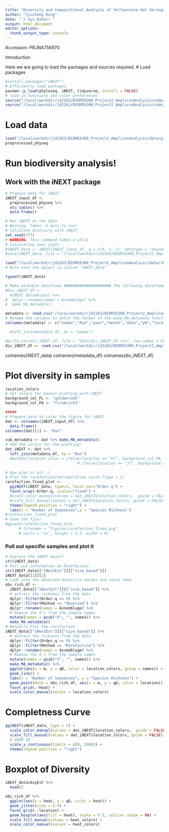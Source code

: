 ```yaml
---
title: "Diversity and Compositional Analysis of Yellwostone Hot Springs Metagenome"
author: "Jiucheng Ding"
date: "`r Sys.Date()`"
output: html_document
editor_options:
  chunk_output_type: console
---
```

Accession: PRJNA756970

Introduction

Here we are going to load the packages and sources required. 
# Load packages 
```r
#install.packages("iNEXT")
# Efficiently load packages 
pacman::p_load(phyloseq, iNEXT, tidyverse, install = FALSE)
# load in functions and color preferences
source("/local/workdir/jd2263/BIOMI6300_Project2_AmpliconAnalysis/code/functions.R")
source("/local/workdir/jd2263/BIOMI6300_Project2_AmpliconAnalysis/code/colors_and_shapes.R")
```

# Load data
```r
load("/local/workdir/jd2263/BIOMI6300_Project2_AmpliconAnalysis/data/preprocessed_physeq.RData")
preprocessed_physeq
```

# Run biodiversity analysis!
## Work with the iNEXT package 
```r
# Prepare data for iNEXT
iNEXT_input_df <- 
  preprocessed_physeq %>%
  otu_table() %>%
  data.frame()

# Run iNEXT on the data   
# Warning: Takes ~5 mins to run!
# Calculate diversity with iNEXT
set.seed(777)
# WARNING: This command takes a while 
# Calculating over night 
#iNEXT_data <- iNEXT(iNEXT_input_df, q = c(0, 1, 2), datatype = "abundance")
#save(iNEXT_data, file = "/local/workdir/jd2263/BIOMI6300_Project2_AmpliconAnalysis/data/iNEXT_Yellowstone.RData")

load("/local/workdir/jd2263/BIOMI6300_Project2_AmpliconAnalysis/data/iNEXT_Yellowstone.RData")
# Note that the object is called "iNEXT_data"

typeof(iNEXT_data)

# Make workable dataframe ##################### The following dataframe must be fixed.
#div_iNEXT_df <- 
  #iNEXT_data$AsyEst %>%
#  dplyr::rename(names = Assemblage) %>%
#  make_MA_metadata()
```

```r
metadata <- read.csv("/local/workdir/jd2263/BIOMI6300_Project2_AmpliconAnalysis/data/metadata.csv")
# Rename the columns to match the format of the make_MA_metadata function
colnames(metadata) <- c("names","Run","year","month","date","pH","location","heat","temperature")

  #left_join(metadata_df, by = "names")

#write.csv(div_iNEXT_df, file = "data/div_iNEXT_df.csv", row.names = FALSE)
div_iNEXT_df <- read.csv("/local/workdir/jd2263/BIOMI6300_Project2_AmpliconAnalysis/data/div_iNEXT_df.csv")
```
colnames(iNEXT_data)
colnames(metadata_df)
colnames(div_iNEXT_df)





# Plot diversity in samples 
```r
location_colors
# Set colors for manual plotting with iNEXT
background_col_FL <- "goldenrod1"
background_col_PA <- "firebrick3"

#####
# Prepare data to color the figure for iNEXT
dat <- colnames(iNEXT_input_df) %>%  
  data.frame() 
colnames(dat)[1] <- "Run"     

sub_metadata <- dat %>% make_MA_metadata()
# Add the colors for the plotting!
dat_iNEXT <- dat %>%    
  left_join(metadata_df, by = "Run")   
  #mutate(location_color = ifelse(location == "FC", background_col_PA, 
                                # ifelse(location == "JJ", background_col_FL
                                    
# Now plot it all :) 
# Plot the rarefaction/extrapolation curve (type = 1)
rarefaction_fixed_plot <- 
  ggiNEXT(iNEXT_data, type=1, facet.var="Order.q") + 
  facet_wrap(~Order.q, scales="fixed") +
  #scale_color_manual(values = dat_iNEXT$location_colors,  guide = FALSE) +
  #scale_fill_manual(values = dat_iNEXT$location_colors, guide = FALSE) +
  theme(legend.position = "right") + 
  labs(x = "Number of Sequences",y = "Species Richness")
#rarefaction_fixed_plot
# Save the file! 
#ggsave(rarefaction_fixed_plot, 
      # filename = "figures/rarefaction_fixed.png",
      # units = "in", height = 3.5, width = 8)
```



### Pull out specific samples and plot it 
```r
# Explore the iNEXT object
str(iNEXT_data)
# Pull out information on Rarefaction 
str(iNEXT_data[["iNextEst"]][["size_based"]])
iNEXT_data[[2]][1]
# Look into the observed diversity values and check them 
obs_rich_df <- 
  iNEXT_data[["iNextEst"]][["size_based"]] %>%
  # extract the richness from the data
  dplyr::filter(Order.q == 0) %>%
  dplyr::filter(Method == "Observed") %>%
  dplyr::rename(names = Assemblage) %>%
  # Remove the X's from the sample names
  mutate(names = gsub("X", "", names)) %>%
  make_MA_metadata()
# Manually Plot the rarefaction 
iNEXT_data[["iNextEst"]][["size_based"]] %>%
  # extract the richness from the data
  dplyr::filter(Order.q == 0) %>%
  dplyr::filter(Method == "Rarefaction") %>%
  dplyr::rename(names = Assemblage) %>%
  # Remove the X's from the sample names
  mutate(names = gsub("X", "", names)) %>%
  make_MA_metadata() %>%
  ggplot(aes(x = m, y = qD, color = location_colors, group = names)) + 
  geom_line() + 
  labs(x = "Number of Sequences", y = "Species Richness") + 
  geom_point(data = obs_rich_df, aes(x = m, y = qD, color = location)) + 
  facet_grid(.~heat) + 
  scale_color_manual(values = location_colors)
```
# Completness Curve
```r
ggiNEXT(iNEXT_data, type = 2) + 
  scale_color_manual(values = dat_iNEXT$location_colors,  guide = FALSE) +
  scale_fill_manual(values = dat_iNEXT$location_colors, guide = FALSE) +
  # ZOOM IN 
  scale_x_continuous(limits = c(0, 2000)) + 
  theme(legend.position = "right")
```



# Boxplot of Diversity 
```r
iNEXT_data$AsyEst %>%
  head()

obs_rich_df %>%
  ggplot(aes(x = heat, y = qD, color = heat)) + 
  geom_jitter(size = 2.5) + 
  facet_grid(.~location) + 
  geom_boxplot(aes(fill = heat), alpha = 0.5, outlier.shape = NA) + 
  scale_fill_manual(values = heat_colors) + 
  scale_color_manual(values = heat_colors)
```

